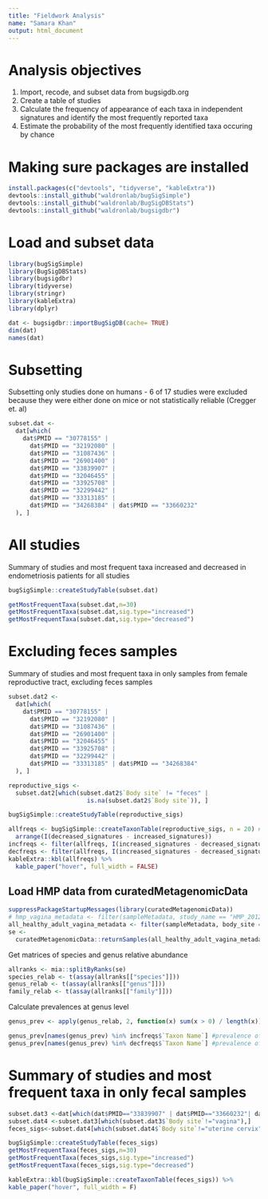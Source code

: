 ```yaml
---
title: "Fieldwork Analysis"
name: "Samara Khan"
output: html_document
---
```


# Analysis objectives

1. Import, recode, and subset data from bugsigdb.org    
2. Create a table of studies
3. Calculate the frequency of appearance of each taxa in independent signatures and identify the most frequently reported taxa
4. Estimate the probability of the most frequently identified taxa occuring by chance

# Making sure packages are installed

```r
install.packages(c("devtools", "tidyverse", "kableExtra"))
devtools::install_github("waldronlab/bugSigSimple")
devtools::install_github("waldronlab/BugSigDBStats")
devtools::install_github("waldronlab/bugsigdbr")
```

# Load and subset data

```r
library(bugSigSimple)
library(BugSigDBStats)
library(bugsigdbr)
library(tidyverse)
library(stringr)
library(kableExtra)
library(dplyr)
```

```r
dat <- bugsigdbr::importBugSigDB(cache= TRUE)
dim(dat)
names(dat)
```

# Subsetting

Subsetting only studies done on humans - 6 of 17 studies were excluded because they were either done on mice or not statistically reliable (Cregger et. al)

```r
subset.dat <-
  dat[which(
    dat$PMID == "30778155" |
      dat$PMID == "32192080" |
      dat$PMID == "31087436" |
      dat$PMID == "26901400" |
      dat$PMID == "33839907" |
      dat$PMID == "32046455" |
      dat$PMID == "33925708" |
      dat$PMID == "32299442" |
      dat$PMID == "33313185" |
      dat$PMID == "34268384" | dat$PMID == "33660232"
  ), ]
```

# All studies

Summary of studies and most frequent taxa increased and decreased in endometriosis patients for all studies

```r
bugSigSimple::createStudyTable(subset.dat)

getMostFrequentTaxa(subset.dat,n=30)
getMostFrequentTaxa(subset.dat,sig.type="increased")
getMostFrequentTaxa(subset.dat,sig.type="decreased")

```

# Excluding feces samples

Summary of studies and most frequent taxa in only samples from female reproductive tract, excluding feces samples

```r
subset.dat2 <-
  dat[which(
    dat$PMID == "30778155" |
      dat$PMID == "32192080" |
      dat$PMID == "31087436" |
      dat$PMID == "26901400" |
      dat$PMID == "32046455" |
      dat$PMID == "33925708" |
      dat$PMID == "32299442" |
      dat$PMID == "33313185" | dat$PMID == "34268384"
  ), ]

reproductive_sigs <-
  subset.dat2[which(subset.dat2$`Body site` != "feces" |
                      is.na(subset.dat2$`Body site`)), ]

bugSigSimple::createStudyTable(reproductive_sigs)

allfreqs <- bugSigSimple::createTaxonTable(reproductive_sigs, n = 20) #%>% #could change number
  arrange(I(decreased_signatures - increased_signatures))
incfreqs <- filter(allfreqs, I(increased_signatures - decreased_signatures) > 0)
decfreqs <- filter(allfreqs, I(increased_signatures - decreased_signatures) < 0)
kableExtra::kbl(allfreqs) %>%
  kable_paper("hover", full_width = FALSE)
```

## Load HMP data from curatedMetagenomicData

```r
suppressPackageStartupMessages(library(curatedMetagenomicData))
# hmp_vagina_metadata <- filter(sampleMetadata, study_name == "HMP_2012" & body_site == "vagina")
all_healthy_adult_vagina_metadata <- filter(sampleMetadata, body_site == "vagina" & disease == "healthy" & age_category == "adult")
se <-
  curatedMetagenomicData::returnSamples(all_healthy_adult_vagina_metadata, dataType = "relative_abundance")
```

Get matrices of species and genus relative abundance
```r
allranks <- mia::splitByRanks(se)
species_relab <- t(assay(allranks[["species"]]))
genus_relab <- t(assay(allranks[["genus"]]))
family_relab <- t(assay(allranks[["family"]]))
```

Calculate prevalences at genus level
```r
genus_prev <- apply(genus_relab, 2, function(x) sum(x > 0) / length(x))
```

```r
genus_prev[names(genus_prev) %in% incfreqs$`Taxon Name`] #prevalence of genera increased in cases
genus_prev[names(genus_prev) %in% decfreqs$`Taxon Name`] #prevalence of genera decreased in cases
```


# Summary of studies and most frequent taxa in only fecal samples

```r

subset.dat3 <-dat[which(dat$PMID=="33839907" | dat$PMID=="33660232"| dat$PMID=="30778155" ),]
subset.dat4 <-subset.dat3[which(subset.dat3$`Body site`!="vagina"),]
feces_sigs<-subset.dat4[which(subset.dat4$`Body site`!="uterine cervix"),]

bugSigSimple::createStudyTable(feces_sigs)
getMostFrequentTaxa(feces_sigs,n=30)
getMostFrequentTaxa(feces_sigs,sig.type="increased")
getMostFrequentTaxa(feces_sigs,sig.type="decreased")

kableExtra::kbl(bugSigSimple::createTaxonTable(feces_sigs)) %>%
kable_paper("hover", full_width = F)

```



